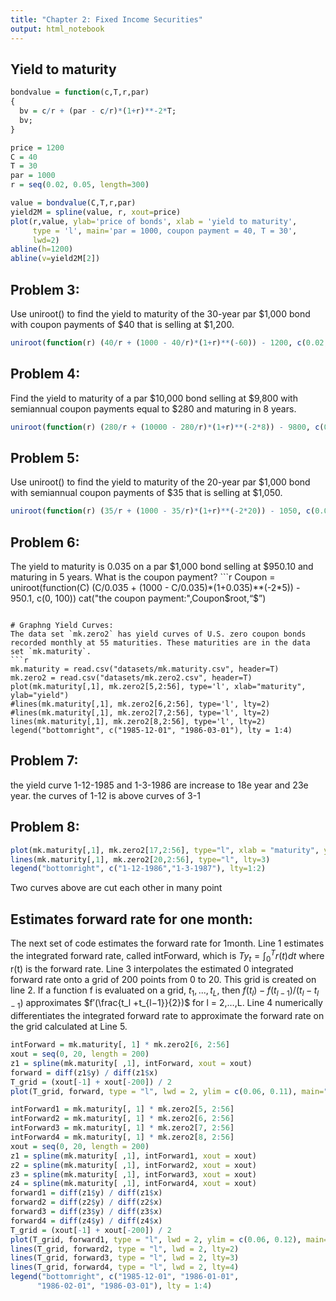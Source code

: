 ```yaml
---
title: "Chapter 2: Fixed Income Securities"
output: html_notebook
---
```

## Yield to maturity
```r
bondvalue = function(c,T,r,par)
{
  bv = c/r + (par - c/r)*(1+r)**-2*T;
  bv;
}

price = 1200
C = 40
T = 30
par = 1000
r = seq(0.02, 0.05, length=300)

value = bondvalue(C,T,r,par)
yield2M = spline(value, r, xout=price)
plot(r,value, ylab='price of bonds', xlab = 'yield to maturity',
     type = 'l', main='par = 1000, coupon payment = 40, T = 30',
     lwd=2)
abline(h=1200)
abline(v=yield2M[2])
```

## Problem 3:
Use uniroot() to find the yield to maturity of the 30-year par $1,000 bond with coupon payments of $40 that is selling at $1,200.
```r
uniroot(function(r) (40/r + (1000 - 40/r)*(1+r)**(-60)) - 1200, c(0.02,0.05))
```

## Problem 4:
Find the yield to maturity of a par $10,000 bond selling at $9,800 with semiannual coupon payments equal to $280 and maturing in 8 years.
```r
uniroot(function(r) (280/r + (10000 - 280/r)*(1+r)**(-2*8)) - 9800, c(0.01,0.06))
```

## Problem 5:
Use uniroot() to find the yield to maturity of the 20-year par $1,000 bond with semiannual coupon payments of $35 that is selling at $1,050.

```r
uniroot(function(r) (35/r + (1000 - 35/r)*(1+r)**(-2*20)) - 1050, c(0.01,0.06))
```

## Problem 6:
The yield to maturity is 0.035 on a par $1,000 bond selling at $950.10 and maturing in 5 years. What is the coupon payment?
```r
Coupon = uniroot(function(C) (C/0.035 + (1000 - C/0.035)*(1+0.035)**(-2*5)) - 950.1, c(0, 100))
cat("the coupon payment:",Coupon$root,"$")
```

# Graphng Yield Curves:
The data set `mk.zero2` has yield curves of U.S. zero coupon bonds recorded monthly at 55 maturities. These maturities are in the data set `mk.maturity`.
```r
mk.maturity = read.csv("datasets/mk.maturity.csv", header=T)
mk.zero2 = read.csv("datasets/mk.zero2.csv", header=T)
plot(mk.maturity[,1], mk.zero2[5,2:56], type='l', xlab="maturity", ylab="yield")
#lines(mk.maturity[,1], mk.zero2[6,2:56], type='l', lty=2)
#lines(mk.maturity[,1], mk.zero2[7,2:56], type='l', lty=2)
lines(mk.maturity[,1], mk.zero2[8,2:56], type='l', lty=2)
legend("bottomright", c("1985-12-01", "1986-03-01"), lty = 1:4)
```
## Problem 7:
the yield curve 1-12-1985 and 1-3-1986 are increase to 18e year and 23e year. the curves of 1-12 is above curves of 3-1

## Problem 8:

```r
plot(mk.maturity[,1], mk.zero2[17,2:56], type="l", xlab = "maturity", ylab="Yield", main="1-12-1986 vs 1-3-1987", xlim=c(0,20))
lines(mk.maturity[,1], mk.zero2[20,2:56], type="l", lty=3)
legend("bottomright", c("1-12-1986","1-3-1987"), lty=1:2)
```
Two curves above are cut each other in many point

## Estimates forward rate for one month:
The next set of code estimates the forward rate for 1month. Line 1 estimates the integrated forward rate, called intForward, which is $Ty_t=\int_0^Tr(t)dt$ where r(t) is the forward rate. Line 3 interpolates the estimated 0 integrated forward rate onto a grid of 200 points from 0 to 20. This grid is created on line 2.
If a function f is evaluated on a grid, $t_1,...,t_L$, then ${f(t_l)−f(t_{l−1})}/(t_l− t_{l−1})$ approximates $f′(\frac{t_l +t_{l−1}}{2})$ for l = 2,...,L. Line 4 numerically differentiates the integrated forward rate to approximate the forward rate on the grid calculated at Line 5.
```r
intForward = mk.maturity[, 1] * mk.zero2[6, 2:56]
xout = seq(0, 20, length = 200)
z1 = spline(mk.maturity[ ,1], intForward, xout = xout)
forward = diff(z1$y) / diff(z1$x)
T_grid = (xout[-1] + xout[-200]) / 2
plot(T_grid, forward, type = "l", lwd = 2, ylim = c(0.06, 0.11), main="forward rate")
```

```r
intForward1 = mk.maturity[, 1] * mk.zero2[5, 2:56]
intForward2 = mk.maturity[, 1] * mk.zero2[6, 2:56]
intForward3 = mk.maturity[, 1] * mk.zero2[7, 2:56]
intForward4 = mk.maturity[, 1] * mk.zero2[8, 2:56]
xout = seq(0, 20, length = 200)
z1 = spline(mk.maturity[ ,1], intForward1, xout = xout)
z2 = spline(mk.maturity[ ,1], intForward2, xout = xout)
z3 = spline(mk.maturity[ ,1], intForward3, xout = xout)
z4 = spline(mk.maturity[ ,1], intForward4, xout = xout)
forward1 = diff(z1$y) / diff(z1$x)
forward2 = diff(z2$y) / diff(z2$x)
forward3 = diff(z3$y) / diff(z3$x)
forward4 = diff(z4$y) / diff(z4$x)
T_grid = (xout[-1] + xout[-200]) / 2
plot(T_grid, forward1, type = "l", lwd = 2, ylim = c(0.06, 0.12), main="forward rate", lty=1)
lines(T_grid, forward2, type = "l", lwd = 2, lty=2)
lines(T_grid, forward3, type = "l", lwd = 2, lty=3)
lines(T_grid, forward4, type = "l", lwd = 2, lty=4)
legend("bottomright", c("1985-12-01", "1986-01-01",
      "1986-02-01", "1986-03-01"), lty = 1:4)
```






















